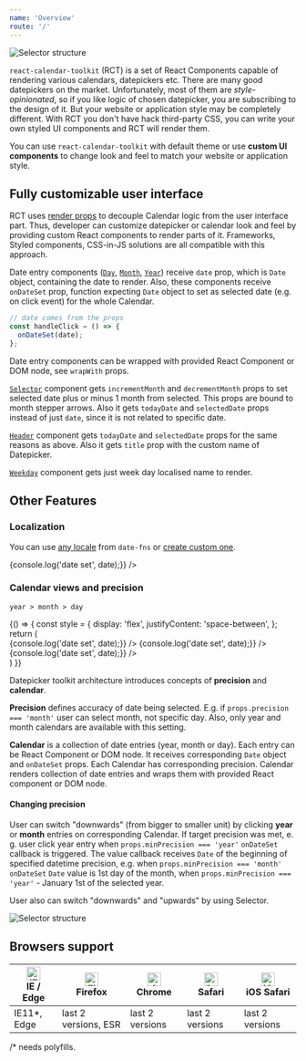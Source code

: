 ```yaml
---
name: 'Overview'
route: '/'
---
```


![Selector structure](./assets/datepicker-screenshot.png)

`react-calendar-toolkit` (RCT) is a set of React Components capable of rendering various calendars, datepickers etc. There are many good datepickers on the market. Unfortunately, most of them are _style-opinionated_, so if you like logic of chosen datepicker, you are subscribing to the design of it. But your website or application style may be completely different. With RCT you don't have hack third-party CSS, you can write your own styled UI components and RCT will render them.

You can use `react-calendar-toolkit` with default theme or use **custom UI components** to change look and feel to match your website or application style.

## Fully customizable user interface

RCT uses [render props](https://reactjs.org/docs/render-props.html) to decouple Calendar logic from the user interface part. Thus, developer can customize datepicker or calendar look and feel by providing custom React components to render parts of it.
Frameworks, Styled components, CSS-in-JS solutions are all compatible with this approach.

 Date entry components ([`Day`](/src-lib-components-visual-day-day), [`Month`](/src-lib-components-visual-month-month), [`Year`](http://localhost:3000/src-lib-components-visual-year-year)) receive `date` prop, which is `Date` object, containing the date to render. Also, these components receive `onDateSet` prop, function expecting `Date` object to set as selected date (e.g. on click event) for the whole Calendar.

```js
// date comes from the props
const handleClick = () => {
  onDateSet(date);
};
```

Date entry components can be wrapped with provided React Component or DOM node, see `wrapWith` props.

[`Selector`](/src-lib-components-visual-selector-selector) component gets `incrementMonth` and `decrementMonth` props to set selected date plus or minus 1 month from selected. This props are bound to month stepper arrows. Also it gets `todayDate` and `selectedDate` props instead of just `date`, since it is not related to specific date.

[`Header`](/src-lib-components-visual-header-header) component gets `todayDate` and `selectedDate` props for the same reasons as above. Also it gets `title` prop with the custom name of Datepicker.

[`Weekday`](http://localhost:3000/src-lib-components-visual-week-day-week-day) component gets just week day localised name to render.

## Other Features

### Localization

You can use [any locale](https://date-fns.org/docs/I18n) from `date-fns` or [create custom one](https://date-fns.org/v2.10.0/docs/I18n-Contribution-Guide).

<Playground >
  <DatePicker
    dateFnsLocale={locale}
    title="Demo datepicker"
    onDateSet={date => {console.log('date set', date);}} />
</Playground>

### Calendar views and precision

``year > month > day``

<Playground >
  {() => {
    const style = {
      display: 'flex',
      justifyContent: 'space-between',
    };
    return (
      <div style={style}>
        <DatePicker
          minPrecision="year"
          renderSelectorAs={Fragment}
          showHeader={false}
          onDateSet={date => {console.log('date set', date);}} />
        <DatePicker
          minPrecision="month"
          renderSelectorAs={Fragment}
          showHeader={false}
          onDateSet={date => {console.log('date set', date);}} />
        <DatePicker
          minPrecision="day"
          renderSelectorAs={Fragment}
          showHeader={false}
          onDateSet={date => {console.log('date set', date);}} />
      </div>
    )
  }}
</Playground>

Datepicker toolkit architecture introduces concepts of __precision__ and __calendar__.

**Precision** defines accuracy of date being selected. E.g. if `props.precision === 'month'` user can select month, not specific day. Also, only year and month calendars are available with this setting.

**Calendar** is a collection of date entries (year, month or day). Each entry can be React Component or DOM node. It receives corresponding `Date` object and ``onDateSet`` props. Each Calendar has corresponding precision. Calendar renders collection of date entries and wraps them with provided React component or DOM node.

#### Changing precision

User can switch "downwards" (from bigger to smaller unit) by clicking __year__ or __month__ entries on corresponding Calendar. If target precision was met, e. g. user click year entry when `props.minPrecision === 'year'` `onDateSet` callback is triggered. The value callback receives `Date` of the beginning of specified datetime precision, e.g.  when `props.minPrecision === 'month'` `onDateSet` `Date` value is 1st day of the month, when `props.minPrecision === 'year'` - January 1st of the selected year.

User also can switch "downwards" and "upwards" by using Selector.

![Selector structure](./assets/selector-structure.png)

## Browsers support

| [<img src="https://raw.githubusercontent.com/alrra/browser-logos/master/src/edge/edge_48x48.png" alt="IE / Edge" width="24px" height="24px" />](http://godban.github.io/browsers-support-badges/)<br/>IE / Edge | [<img src="https://raw.githubusercontent.com/alrra/browser-logos/master/src/firefox/firefox_48x48.png" alt="Firefox" width="24px" height="24px" />](http://godban.github.io/browsers-support-badges/)<br/>Firefox | [<img src="https://raw.githubusercontent.com/alrra/browser-logos/master/src/chrome/chrome_48x48.png" alt="Chrome" width="24px" height="24px" />](http://godban.github.io/browsers-support-badges/)<br/>Chrome | [<img src="https://raw.githubusercontent.com/alrra/browser-logos/master/src/safari/safari_48x48.png" alt="Safari" width="24px" height="24px" />](http://godban.github.io/browsers-support-badges/)<br/>Safari | [<img src="https://raw.githubusercontent.com/alrra/browser-logos/master/src/safari-ios/safari-ios_48x48.png" alt="iOS Safari" width="24px" height="24px" />](http://godban.github.io/browsers-support-badges/)<br/>iOS Safari |
| --------- | --------- | --------- | --------- | --------- |
| IE11*, Edge| last 2 versions, ESR| last 2 versions| last 2 versions| last 2 versions

/* needs polyfills.


